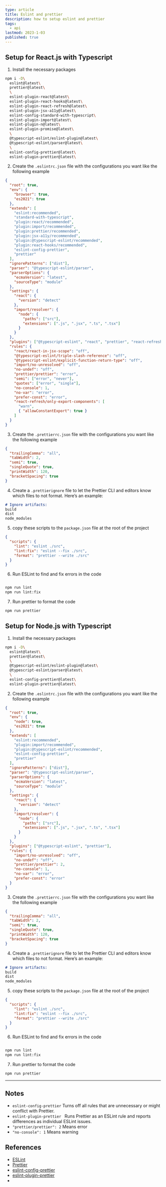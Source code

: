 ```yaml
---
type: article
title: Eslint and prettier
description: how to setup eslint and prettier
tags:
  - api
lastmod: 2023-1-03
published: true
---
```


## Setup for React.js with Typescript

1. Install the necessary packages

```sh
npm i -D\
  eslint@latest\
  prettier@latest\
  \
  eslint-plugin-react@latest\
  eslint-plugin-react-hooks@latest\
  eslint-plugin-react-refresh@latest\
  eslint-plugin-jsx-a11y@latest\
  eslint-config-standard-with-typescript\
  eslint-plugin-import@latest\
  eslint-plugin-n@latest\
  eslint-plugin-promise@latest\
  \
  @typescript-eslint/eslint-plugin@latest\
  @typescript-eslint/parser@latest\
  \
  eslint-config-prettier@latest\
  eslint-plugin-prettier@latest\
```

2. Create the `.eslintrc.json` file with the configurations you want like the following example

```json
{
  "root": true,
  "env": {
    "browser": true,
    "es2021": true
  },
  "extends": [
    "eslint:recommended",
    "standard-with-typescript",
    "plugin:react/recommended",
    "plugin:import/recommended",
    "plugin:prettier/recommended",
    "plugin:jsx-a11y/recommended",
    "plugin:@typescript-eslint/recommended",
    "plugin:react-hooks/recommended",
    "eslint-config-prettier",
    "prettier"
  ],
  "ignorePatterns": ["dist"],
  "parser": "@typescript-eslint/parser",
  "parserOptions": {
    "ecmaVersion": "latest",
    "sourceType": "module"
  },
  "settings": {
    "react": {
      "version": "detect"
    },
    "import/resolver": {
      "node": {
        "paths": ["src"],
        "extensions": [".js", ".jsx", ".ts", ".tsx"]
      }
    }
  },
  "plugins": ["@typescript-eslint", "react", "prettier", "react-refresh"],
  "rules": {
    "react/react-in-jsx-scope": "off",
    "@typescript-eslint/triple-slash-reference": "off",
    "@typescript-eslint/explicit-function-return-type": "off",
    "import/no-unresolved": "off",
    "no-undef": "off",
    "prettier/prettier": "error",
    "semi": ["error", "never"],
    "quotes": ["error", "single"],
    "no-console": 1,
    "no-var": "error",
    "prefer-const": "error",
    "react-refresh/only-export-components": [
      "warn",
      { "allowConstantExport": true }
    ]
  }
}
```

3. Create the `.prettierrc.json` file with the configurations you want like the following example

```json
{
  "trailingComma": "all",
  "tabWidth": 2,
  "semi": true,
  "singleQuote": true,
  "printWidth": 120,
  "bracketSpacing": true
}
```

4. Create a `.prettierignore` file to let the Prettier CLI and editors know which files to not format. Here’s an example:

```md
# Ignore artifacts:
build
dist
node_modules
```

5. copy these scripts to the `package.json` file at the root of the project

```json
{
  "scripts": {
    "lint": "eslint ./src",
    "lint:fix": "eslint --fix ./src",
    "format": "prettier --write ./src"
  }
}
```

6. Run ESLint to find and fix errors in the code

```sh

npm run lint
npm run lint:fix
```

7. Run prettier to format the code

```sh
npm run prettier
```

## Setup for Node.js with Typescript

1. Install the necessary packages

```sh
npm i -D\
  eslint@latest\
  prettier@latest\
  \
  @typescript-eslint/eslint-plugin@latest\
  @typescript-eslint/parser@latest\
  \
  eslint-config-prettier@latest\
  eslint-plugin-prettier@latest\
```

2. Create the `.eslintrc.json` file with the configurations you want like the following example

```json
{
  "root": true,
  "env": {
    "node": true,
    "es2021": true
  },
  "extends": [
    "eslint:recommended",
    "plugin:import/recommended",
    "plugin:@typescript-eslint/recommended",
    "eslint-config-prettier",
    "prettier"
  ],
  "ignorePatterns": ["dist"],
  "parser": "@typescript-eslint/parser",
  "parserOptions": {
    "ecmaVersion": "latest",
    "sourceType": "module"
  },
  "settings": {
    "react": {
      "version": "detect"
    },
    "import/resolver": {
      "node": {
        "paths": ["src"],
        "extensions": [".js", ".jsx", ".ts", ".tsx"]
      }
    }
  },
  "plugins": ["@typescript-eslint", "prettier"],
  "rules": {
    "import/no-unresolved": "off",
    "no-undef": "off",
    "prettier/prettier": 2,
    "no-console": 1,
    "no-var": "error",
    "prefer-const": "error"
  }
}
```

3. Create the `.prettierrc.json` file with the configurations you want like the following example

```json
{
  "trailingComma": "all",
  "tabWidth": 2,
  "semi": true,
  "singleQuote": true,
  "printWidth": 120,
  "bracketSpacing": true
}
```

4. Create a `.prettierignore` file to let the Prettier CLI and editors know which files to not format. Here’s an example:

```md
# Ignore artifacts:
build
dist
node_modules
```

5. copy these scripts to the `package.json` file at the root of the project

```json
{
  "scripts": {
    "lint": "eslint ./src",
    "lint:fix": "eslint --fix ./src",
    "format": "prettier --write ./src"
  }
}
```

6. Run ESLint to find and fix errors in the code

```sh

npm run lint
npm run lint:fix
```

7. Run prettier to format the code

```sh
npm run prettier
```

---

## Notes

- `eslint-config-prettier` Turns off all rules that are unnecessary or might conflict with Prettier.
- `eslint-plugin-prettier ` Runs Prettier as an ESLint rule and reports differences as individual ESLint issues.
- `"prettier/prettier": 2` Means error
- `"no-console": 1` Means warning

## References

- [ESLint](https://eslint.org/)
- [Prettier](https://prettier.io/)
- [eslint-config-prettier](https://github.com/prettier/eslint-config-prettier)
- [eslint-plugin-prettier](https://github.com/prettier/eslint-plugin-prettier)
- []()
